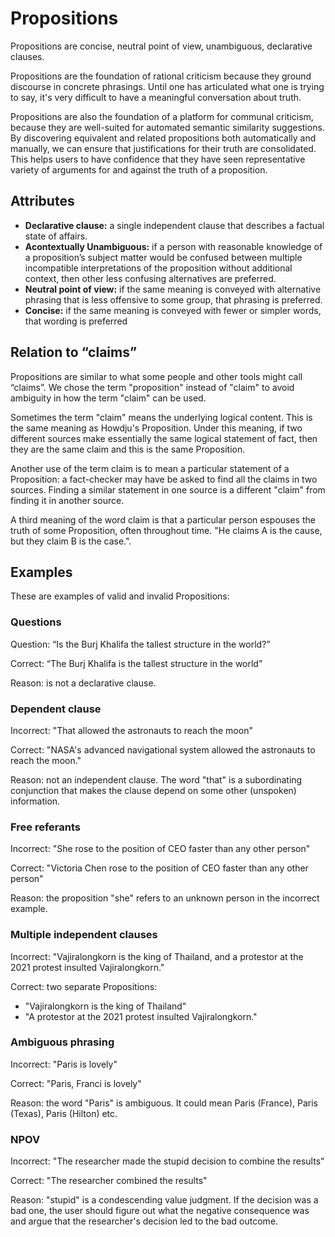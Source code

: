# Propositions

Propositions are concise, neutral point of view, unambiguous, declarative
clauses.

Propositions are the foundation of rational criticism because they ground
discourse in concrete phrasings. Until one has articulated what one is trying to say, it's very
difficult to have a meaningful conversation about truth.

Propositions are also the foundation of a
platform for communal criticism, because they are well-suited for automated
semantic similarity suggestions. By discovering equivalent and related propositions both
automatically and manually, we can ensure that justifications for their truth are consolidated.
This helps users to have confidence that they have seen representative variety of arguments for and
against the truth of a proposition.

## Attributes

- **Declarative clause:** a single independent clause that describes a factual state
  of affairs.
- **Acontextually Unambiguous:** if a person with reasonable knowledge of a
  proposition’s subject matter would be confused between multiple incompatible
  interpretations of the proposition without additional context, then other less
  confusing alternatives are preferred.
- **Neutral point of view:** if the same meaning is conveyed with alternative
  phrasing that is less offensive to some group, that phrasing is preferred.
- **Concise:** if the same meaning is conveyed with fewer or simpler words, that
  wording is preferred

## Relation to “claims”

Propositions are similar to what some people and other tools might call
“claims”. We chose the term "proposition" instead of "claim" to avoid ambiguity in how the term
"claim" can be used.

Sometimes the term "claim" means the underlying logical content. This is the
same meaning as Howdju's Proposition. Under this meaning, if two different sources make essentially
the same logical statement of fact, then they are the same claim and this is the same Proposition.

Another use of the term claim is to mean a particular statement of a Proposition: a fact-checker may
have be asked to find all the claims in two sources. Finding a similar statement in one source is a
different "claim" from finding it in another source.

A third meaning of the word claim is that a particular person espouses the truth of some
Proposition, often throughout time. "He claims A is the cause, but they claim B is the case.".

## Examples

These are examples of valid and invalid Propositions:

### Questions

Question: “Is the Burj Khalifa the tallest structure in the world?”

Correct: “The Burj Khalifa is the tallest structure in the world”

Reason: is not a declarative clause.

### Dependent clause

Incorrect: "That allowed the astronauts to reach the moon"

Correct: "NASA's advanced navigational system allowed the astronauts to reach the moon."

Reason: not an independent clause. The word "that" is a subordinating conjunction that makes the
clause depend on some other (unspoken) information.

### Free referants

Incorrect: "She rose to the position of CEO faster than any other person"

Correct: "Victoria Chen rose to the position of CEO faster than any other person"

Reason: the proposition "she" refers to an unknown person in the incorrect example.

### Multiple independent clauses

Incorrect: "Vajiralongkorn is the king of Thailand, and a protestor at the 2021 protest insulted
Vajiralongkorn."

Correct: two separate Propositions:

- "Vajiralongkorn is the king of Thailand"
- "A protestor at the 2021 protest insulted Vajiralongkorn."

### Ambiguous phrasing

Incorrect: "Paris is lovely"

Correct: "Paris, Franci is lovely"

Reason: the word "Paris" is ambiguous. It could mean Paris (France), Paris (Texas), Paris (Hilton) etc.

### NPOV

Incorrect: "The researcher made the stupid decision to combine the results"

Correct: "The researcher combined the results"

Reason: "stupid" is a condescending value judgment. If the decision was a bad one, the user should
figure out what the negative consequence was and argue that the researcher's decision led to the bad outcome.
